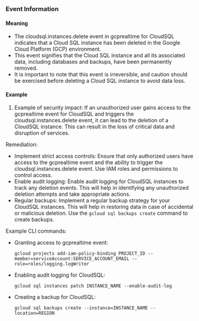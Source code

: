 
### Event Information

#### Meaning

- The cloudsql.instances.delete event in gcprealtime for CloudSQL indicates that a Cloud SQL instance has been deleted in the Google Cloud Platform (GCP) environment.
- This event signifies that the Cloud SQL instance and all its associated data, including databases and backups, have been permanently removed.
- It is important to note that this event is irreversible, and caution should be exercised before deleting a Cloud SQL instance to avoid data loss.

#### Example

1. Example of security impact: If an unauthorized user gains access to the gcprealtime event for CloudSQL and triggers the cloudsql.instances.delete event, it can lead to the deletion of a CloudSQL instance. This can result in the loss of critical data and disruption of services.

Remediation:
- Implement strict access controls: Ensure that only authorized users have access to the gcprealtime event and the ability to trigger the cloudsql.instances.delete event. Use IAM roles and permissions to control access.
- Enable audit logging: Enable audit logging for CloudSQL instances to track any deletion events. This will help in identifying any unauthorized deletion attempts and take appropriate actions.
- Regular backups: Implement a regular backup strategy for your CloudSQL instances. This will help in restoring data in case of accidental or malicious deletion. Use the `gcloud sql backups create` command to create backups.

Example CLI commands:
- Granting access to gcprealtime event:
  ```
  gcloud projects add-iam-policy-binding PROJECT_ID --member=serviceAccount:SERVICE_ACCOUNT_EMAIL --role=roles/logging.logWriter
  ```
- Enabling audit logging for CloudSQL:
  ```
  gcloud sql instances patch INSTANCE_NAME --enable-audit-log
  ```
- Creating a backup for CloudSQL:
  ```
  gcloud sql backups create --instance=INSTANCE_NAME --location=REGION
  ```

